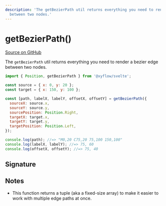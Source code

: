 ```yaml
---
description: 'The getBezierPath util returns everything you need to render a bezier edge
  between two nodes.'
---
```


# getBezierPath()

[Source on GitHub](https://github.com/xyflow/xyflow/blob/main/packages/system/src/utils/edges/bezier-edge.ts/#L95)

The `getBezierPath` util returns everything you need to render a bezier edge
between two nodes.

```js
import { Position, getBezierPath } from '@xyflow/svelte';

const source = { x: 0, y: 20 };
const target = { x: 150, y: 100 };

const [path, labelX, labelY, offsetX, offsetY] = getBezierPath({
  sourceX: source.x,
  sourceY: source.y,
  sourcePosition: Position.Right,
  targetX: target.x,
  targetY: target.y,
  targetPosition: Position.Left,
});

console.log(path); //=> "M0,20 C75,20 75,100 150,100"
console.log(labelX, labelY); //=> 75, 60
console.log(offsetX, offsetY); //=> 75, 40
```

## Signature

<APIDocs functionName="getBezierPath" />

## Notes

- This function returns a tuple (aka a fixed-size array) to make it easier to
  work with multiple edge paths at once.
